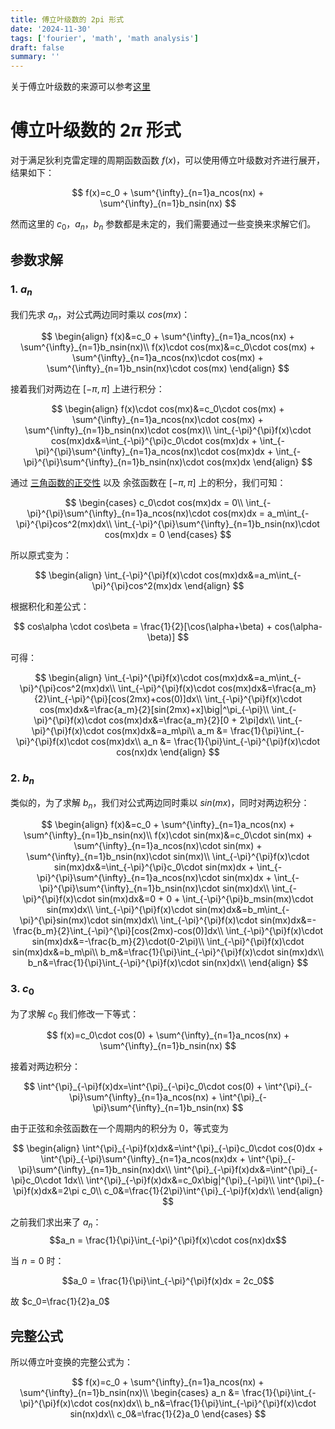 ```yaml
---
title: 傅立叶级数的 2pi 形式
date: '2024-11-30'
tags: ['fourier', 'math', 'math analysis']
draft: false
summary: ''
---
```


关于傅立叶级数的来源可以参考[这里](./origin.md)

# 傅立叶级数的 $2\pi$ 形式

对于满足狄利克雷定理的周期函数函数 $f(x)$，可以使用傅立叶级数对齐进行展开，结果如下：

$$
f(x)=c_0 + \sum^{\infty}_{n=1}a_ncos(nx) + \sum^{\infty}_{n=1}b_nsin(nx)
$$

然而这里的 $c_0$，$a_n$，$b_n$ 参数都是未定的，我们需要通过一些变换来求解它们。

## 参数求解

### 1. $a_n$

我们先求 $a_n$，对公式两边同时乘以 $cos(mx)$：

$$
\begin{align}
f(x)&=c_0 + \sum^{\infty}_{n=1}a_ncos(nx) + \sum^{\infty}_{n=1}b_nsin(nx)\\
f(x)\cdot cos(mx)&=c_0\cdot cos(mx) + \sum^{\infty}_{n=1}a_ncos(nx)\cdot cos(mx) + \sum^{\infty}_{n=1}b_nsin(nx)\cdot cos(mx)
\end{align}
$$

接着我们对两边在 $[-\pi,\pi]$ 上进行积分：

$$
\begin{align}
f(x)\cdot cos(mx)&=c_0\cdot cos(mx) + \sum^{\infty}_{n=1}a_ncos(nx)\cdot cos(mx) + \sum^{\infty}_{n=1}b_nsin(nx)\cdot cos(mx)\\
\int_{-\pi}^{\pi}f(x)\cdot cos(mx)dx&=\int_{-\pi}^{\pi}c_0\cdot cos(mx)dx + \int_{-\pi}^{\pi}\sum^{\infty}_{n=1}a_ncos(nx)\cdot cos(mx)dx + \int_{-\pi}^{\pi}\sum^{\infty}_{n=1}b_nsin(nx)\cdot cos(mx)dx
\end{align}
$$

通过 [三角函数的正交性](./orthogonality_of_trigonometric_functions.md) 以及 余弦函数在 $[-\pi, \pi]$ 上的积分，我们可知：

$$
\begin{cases}
c_0\cdot cos(mx)dx = 0\\
\int_{-\pi}^{\pi}\sum^{\infty}_{n=1}a_ncos(nx)\cdot cos(mx)dx = a_m\int_{-\pi}^{\pi}cos^2(mx)dx\\
\int_{-\pi}^{\pi}\sum^{\infty}_{n=1}b_nsin(nx)\cdot cos(mx)dx = 0
\end{cases}
$$

所以原式变为：

$$
\begin{align}
\int_{-\pi}^{\pi}f(x)\cdot cos(mx)dx&=a_m\int_{-\pi}^{\pi}cos^2(mx)dx
\end{align}
$$

根据积化和差公式：

$$
cos\alpha \cdot cos\beta = \frac{1}{2}[\cos(\alpha+\beta) + cos(\alpha-\beta)]
$$

可得：

$$
\begin{align}
\int_{-\pi}^{\pi}f(x)\cdot cos(mx)dx&=a_m\int_{-\pi}^{\pi}cos^2(mx)dx\\
\int_{-\pi}^{\pi}f(x)\cdot cos(mx)dx&=\frac{a_m}{2}\int_{-\pi}^{\pi}[cos(2mx)+cos(0)]dx\\
\int_{-\pi}^{\pi}f(x)\cdot cos(mx)dx&=\frac{a_m}{2}[sin(2mx)+x]\big|^\pi_{-\pi}\\
\int_{-\pi}^{\pi}f(x)\cdot cos(mx)dx&=\frac{a_m}{2}[0 + 2\pi]dx\\
\int_{-\pi}^{\pi}f(x)\cdot cos(mx)dx&=a_m\pi\\
a_m &= \frac{1}{\pi}\int_{-\pi}^{\pi}f(x)\cdot cos(mx)dx\\
a_n &= \frac{1}{\pi}\int_{-\pi}^{\pi}f(x)\cdot cos(nx)dx
\end{align}
$$

### 2. $b_n$

类似的，为了求解 $b_n$，我们对公式两边同时乘以 $sin(mx)$，同时对两边积分：

$$
\begin{align}
f(x)&=c_0 + \sum^{\infty}_{n=1}a_ncos(nx) + \sum^{\infty}_{n=1}b_nsin(nx)\\
f(x)\cdot sin(mx)&=c_0\cdot sin(mx) + \sum^{\infty}_{n=1}a_ncos(nx)\cdot sin(mx) + \sum^{\infty}_{n=1}b_nsin(nx)\cdot sin(mx)\\
\int_{-\pi}^{\pi}f(x)\cdot sin(mx)dx&=\int_{-\pi}^{\pi}c_0\cdot sin(mx)dx + \int_{-\pi}^{\pi}\sum^{\infty}_{n=1}a_ncos(nx)\cdot sin(mx)dx + \int_{-\pi}^{\pi}\sum^{\infty}_{n=1}b_nsin(nx)\cdot sin(mx)dx\\
\int_{-\pi}^{\pi}f(x)\cdot sin(mx)dx&=0 + 0 + \int_{-\pi}^{\pi}b_msin(mx)\cdot sin(mx)dx\\
\int_{-\pi}^{\pi}f(x)\cdot sin(mx)dx&=b_m\int_{-\pi}^{\pi}sin(mx)\cdot sin(mx)dx\\
\int_{-\pi}^{\pi}f(x)\cdot sin(mx)dx&=-\frac{b_m}{2}\int_{-\pi}^{\pi}[cos(2mx)-cos(0)]dx\\
\int_{-\pi}^{\pi}f(x)\cdot sin(mx)dx&=-\frac{b_m}{2}\cdot(0-2\pi)\\
\int_{-\pi}^{\pi}f(x)\cdot sin(mx)dx&=b_m\pi\\
b_m&=\frac{1}{\pi}\int_{-\pi}^{\pi}f(x)\cdot sin(mx)dx\\
b_n&=\frac{1}{\pi}\int_{-\pi}^{\pi}f(x)\cdot sin(nx)dx\\
\end{align}
$$

### 3. $c_0$

为了求解 $c_0$ 我们修改一下等式：

$$
f(x)=c_0\cdot cos(0) + \sum^{\infty}_{n=1}a_ncos(nx) + \sum^{\infty}_{n=1}b_nsin(nx)
$$

接着对两边积分：

$$
\int^{\pi}_{-\pi}f(x)dx=\int^{\pi}_{-\pi}c_0\cdot cos(0) + \int^{\pi}_{-\pi}\sum^{\infty}_{n=1}a_ncos(nx) + \int^{\pi}_{-\pi}\sum^{\infty}_{n=1}b_nsin(nx)
$$

由于正弦和余弦函数在一个周期内的积分为 0，等式变为

$$
\begin{align}
\int^{\pi}_{-\pi}f(x)dx&=\int^{\pi}_{-\pi}c_0\cdot cos(0)dx + \int^{\pi}_{-\pi}\sum^{\infty}_{n=1}a_ncos(nx)dx + \int^{\pi}_{-\pi}\sum^{\infty}_{n=1}b_nsin(nx)dx\\
\int^{\pi}_{-\pi}f(x)dx&=\int^{\pi}_{-\pi}c_0\cdot 1dx\\
\int^{\pi}_{-\pi}f(x)dx&=c_0x\big|^{\pi}_{-\pi}\\
\int^{\pi}_{-\pi}f(x)dx&=2\pi c_0\\
c_0&=\frac{1}{2\pi}\int^{\pi}_{-\pi}f(x)dx\\
\end{align}
$$

之前我们求出来了 $a_n$：
$$a_n = \frac{1}{\pi}\int_{-\pi}^{\pi}f(x)\cdot cos(nx)dx$$

当 $n=0$ 时：

$$a_0 = \frac{1}{\pi}\int_{-\pi}^{\pi}f(x)dx = 2c_0$$

故 $c_0=\frac{1}{2}a_0$

## 完整公式

所以傅立叶变换的完整公式为：

$$
f(x)=c_0 + \sum^{\infty}_{n=1}a_ncos(nx) + \sum^{\infty}_{n=1}b_nsin(nx)\\
\begin{cases}
a_n &= \frac{1}{\pi}\int_{-\pi}^{\pi}f(x)\cdot cos(nx)dx\\
b_n&=\frac{1}{\pi}\int_{-\pi}^{\pi}f(x)\cdot sin(nx)dx\\
c_0&=\frac{1}{2}a_0
\end{cases}
$$
